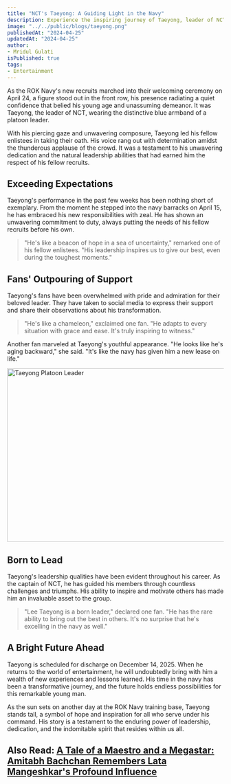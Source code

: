 ```yaml
---
title: "NCT's Taeyong: A Guiding Light in the Navy"
description: Experience the inspiring journey of Taeyong, leader of NCT, as he embraces his new role as a platoon leader in the ROK Navy. Taeyong's unwavering dedication and natural leadership shine as he leads his fellow recruits with confidence and determination. Follow his transformative journey and discover how his leadership qualities continue to inspire fans worldwide. Join us as we celebrate Taeyong's remarkable achievements and look forward to his bright future ahead.
image: "../../public/blogs/taeyong.png"
publishedAt: "2024-04-25"
updatedAt: "2024-04-25"
author: 
- Mridul Gulati
isPublished: true
tags: 
- Entertainment
---
```


As the ROK Navy's new recruits marched into their welcoming ceremony on April 24, a figure stood out in the front row, his presence radiating a quiet confidence that belied his young age and unassuming demeanor. It was Taeyong, the leader of NCT, wearing the distinctive blue armband of a platoon leader.

With his piercing gaze and unwavering composure, Taeyong led his fellow enlistees in taking their oath. His voice rang out with determination amidst the thunderous applause of the crowd. It was a testament to his unwavering dedication and the natural leadership abilities that had earned him the respect of his fellow recruits.

## Exceeding Expectations

Taeyong's performance in the past few weeks has been nothing short of exemplary. From the moment he stepped into the navy barracks on April 15, he has embraced his new responsibilities with zeal. He has shown an unwavering commitment to duty, always putting the needs of his fellow recruits before his own.

> "He's like a beacon of hope in a sea of uncertainty," remarked one of his fellow enlistees. "His leadership inspires us to give our best, even during the toughest moments."

## Fans' Outpouring of Support

Taeyong's fans have been overwhelmed with pride and admiration for their beloved leader. They have taken to social media to express their support and share their observations about his transformation.

> "He's like a chameleon," exclaimed one fan. "He adapts to every situation with grace and ease. It's truly inspiring to witness."

Another fan marveled at Taeyong's youthful appearance. "He looks like he's aging backward," she said. "It's like the navy has given him a new lease on life."

<Image
  src="/blogs/taeyong-leader.png"
  width="718"
  height="404"
  alt="Taeyong Platoon Leader"
  sizes="100vw"
/>


## Born to Lead

Taeyong's leadership qualities have been evident throughout his career. As the captain of NCT, he has guided his members through countless challenges and triumphs. His ability to inspire and motivate others has made him an invaluable asset to the group.

> "Lee Taeyong is a born leader," declared one fan. "He has the rare ability to bring out the best in others. It's no surprise that he's excelling in the navy as well."

## A Bright Future Ahead

Taeyong is scheduled for discharge on December 14, 2025. When he returns to the world of entertainment, he will undoubtedly bring with him a wealth of new experiences and lessons learned. His time in the navy has been a transformative journey, and the future holds endless possibilities for this remarkable young man.

As the sun sets on another day at the ROK Navy training base, Taeyong stands tall, a symbol of hope and inspiration for all who serve under his command. His story is a testament to the enduring power of leadership, dedication, and the indomitable spirit that resides within us all.

## Also Read: [A Tale of a Maestro and a Megastar: Amitabh Bachchan Remembers Lata Mangeshkar's Profound Influence](https://onlinekhabri.com/blog/amitabh-bachchan-remembers-lata-mangeshkars-influence)